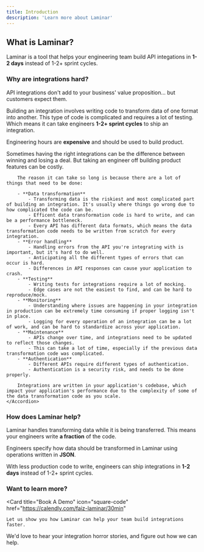 ```yaml
---
title: Introduction
description: 'Learn more about Laminar'
---
```


## What is Laminar?

Laminar is a tool that helps your engineering team build API integations in **1-2 days** instead of 1-2+ sprint cycles.

### Why are integrations hard?

API integrations don't add to your business' value proposition... but customers expect them.

Building an integration involves writing code to transform data of one format into another. This type of code is complicated and requires a lot of testing. Which means it can take engineers **1-2+ sprint cycles** to ship an integration.

Engineering hours are **expensive** and should be used to build product.

<AccordionGroup>
    <Accordion title="Read more">
        Sometimes having the right integrations can be the difference between winning and losing a deal. But taking an engineer off building product features can be costly.

        The reason it can take so long is because there are a lot of things that need to be done:

        - **Data transformation**
            - Transforming data is the riskiest and most complicated part of building an integration. It's usually where things go wrong due to how complicated the code can be.
            - Efficent data transformation code is hard to write, and can be a performance bottleneck.
            - Every API has different data formats, which means the data transformation code needs to be written from scratch for every integration.
        - **Error handling**
            - Handling errors from the API you're integrating with is important, but it's hard to do well.
            - Anticipating all the different types of errors that can occur is hard.
            - Differences in API responses can cause your application to crash.
        - **Testing**
            - Writing tests for integrations require a lot of mocking.
            - Edge cases are not the easiest to find, and can be hard to reproduce/mock.
        - **Monitoring**
            - Understanding where issues are happening in your integration in production can be extremely time consuming if proper logging isn't in place.
            - Logging for every operation of an integration can be a lot of work, and can be hard to standardize across your application.
        - **Maintenance**
            - APIs change over time, and integrations need to be updated to reflect those changes.
            - This can take a lot of time, especially if the previous data transformation code was complicated.
        - **Authentication**
            - Different APIs require different types of authentication.
            - Authentication is a security risk, and needs to be done properly.

        Integrations are written in your application's codebase, which impact your application's performance due to the complexity of some of the data transformation code as you scale.
    </Accordion>
</AccordionGroup>

### How does Laminar help?

Laminar handles transforming data while it is being transferred. This means your engineers write **a fraction** of the code.

Engineers specify how data should be transformed in Laminar using operations written in **JSON**.

With less production code to write, engineers can ship integrations in **1-2 days** instead of 1-2+ sprint cycles.

### Want to learn more?

<CardGroup>

<Card
  title="Book A Demo"
  icon="square-code"
  href="https://calendly.com/faiz-laminar/30min"
>
    Let us show you how Laminar can help your team build integrations faster.
</Card>

<Card title="Get In Touch" icon="envelope" href="mailto:connect@laminar.run">
    We'd love to hear your integration horror stories, and figure out how we can help.
</Card>

</CardGroup>